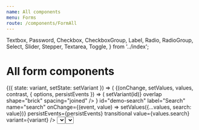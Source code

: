 ```yaml
---
name: All components
menu: Forms
route: /components/FormAll
---
```


  Textbox,
  Password,
  Checkbox,
  CheckboxGroup,
  Label,
  Radio,
  RadioGroup,
  Select,
  Slider,
  Stepper,
  Textarea,
  Toggle,
} from '../index';

# All form components

<Playground>
  <StateWrapper initialState={'underline'}>
    {({ state: variant, setState: setVariant }) => (
      <ThemeWrapper>
        <FormDemo contrast={false} style={{maxWidth: '400px'}}>
          {(onChange, setValues, values, contrast, { options, persistEvents }) => (
            <React.Fragment>
              <Rhythm mt={4} mb={2}>
                <ButtonGroup
                  buttons={[
                    { id: 'underline', label: 'Underline', selected: variant === 'underline' },
                    { id: 'filled', label: 'Filled', selected: variant === 'filled' },
                    { id: 'outline', label: 'Outline', selected: variant === 'outline' },
                  ]}
                  color="primary"
                  fullWidth
                  onClick={(event, id) => setVariant(id)}
                  overlap
                  shape="brick"
                  spacing="joined"
                />
              </Rhythm>
              <Rhythm my={2}>
                <Textbox
                  contrast={contrast}
                  id="demo-username"
                  label="Username"
                  name="username"
                  onChange={onChange}
                  persistEvents={persistEvents}
                  transitional
                  value={values.username}
                  variant={variant}
                />
              </Rhythm>
              <Rhythm my={2}>
                <Password
                  contrast={contrast}
                  id="demo-password"
                  label="Password"
                  name="password"
                  onChange={onChange}
                  persistEvents={persistEvents}
                  transitional
                  value={values.password}
                  variant={variant}
                />
              </Rhythm>
              <Rhythm my={2}>
                <Textbox
                  clearable
                  contrast={contrast}
                  iconBefore={<SearchIcon />}
                  id="demo-search"
                  label="Search"
                  name="search"
                  onChange={(event, value) => setValues({...values, search: value})}
                  persistEvents={persistEvents}
                  transitional
                  value={values.search}
                  variant={variant}
                />
              </Rhythm>
              <Rhythm my={2}>
                <Textbox
                  contrast={contrast}
                  id="demo-danger"
                  label="Dangerous"
                  name="danger"
                  onChange={onChange}
                  persistEvents={persistEvents}
                  transitional
                  validity="danger"
                  value={values.danger}
                  variant={variant}
                />
              </Rhythm>
              <Rhythm my={2}>
                <Select
                  contrast={contrast}
                  id="demo-select"
                  label="Choose a color"
                  name="select"
                  onChange={onChange}
                  persistEvents={persistEvents}
                  transitional
                  value={values.select}
                  options={options}
                  variant={variant}
                />
              </Rhythm>
              <Rhythm my={2}>
                <Select
                  contrast={contrast}
                  id="demo-selected"
                  label="Choose another color"
                  name="selected"
                  onChange={onChange}
                  persistEvents={persistEvents}
                  transitional
                  value={values.selected}
                  options={options}
                  variant={variant}
                />
              </Rhythm>
              <Rhythm my={2}>
                <InlineDropdown
                  inputVariant={variant}
                  label="A custom dropdown"
                  layout="raised"
                  onChange={(value) => onChange({ target: { name: 'dropdown'}}, value)}
                  options={options}
                  transitional
                />
              </Rhythm>
              <Rhythm my={2}>
                <Textarea
                  contrast={contrast}
                  id="demo-textarea"
                  label="Manifesto"
                  name="manifesto"
                  onChange={onChange}
                  persistEvents={persistEvents}
                  transitional
                  value={values.manifesto}
                  variant={variant}
                />
              </Rhythm>
              <Rhythm my={2}>
                <Checkbox
                  checked={values.checkbox}
                  contrast={contrast}
                  id="demo-checkbox"
                  name="checkbox"
                  onChange={(event, checked) => setValues({...values, checkbox: checked})}
                  persistEvents={persistEvents}
                >
                  Lorem ipsum dolor sit amet, consectetur adipiscing elit. Integer eget dui eu orci ultrices maximus eu eu ante. Vestibulum ligula velit, scelerisque vitae venenatis tempor, consectetur a orci. Aenean molestie eu tortor in pharetra. Nulla lobortis, sapien quis ornare venenatis, nunc libero finibus justo, non tempor nisi urna quis justo. Integer sit amet venenatis leo.
                </Checkbox>
              </Rhythm>
              <Rhythm my={2} mr={2}>
                <Radio
                  checked={values.radio === 'one'}
                  contrast={contrast}
                  id="demo-radio1"
                  name="radio"
                  value="one"
                  onChange={(event, checked, value) => checked && setValues({...values, radio: value })}
                  persistEvents={persistEvents}
                >
                  Lorem ipsum dolor sit amet
                </Radio>
                <Radio
                  checked={values.radio === 'two'}
                  contrast={contrast}
                  id="demo-radio2"
                  name="radio"
                  value="two"
                  onChange={(event, checked, value) => checked && setValues({...values, radio: value })}
                  persistEvents={persistEvents}
                >
                  Consectetur adipiscing elit
                </Radio>
              </Rhythm>
              <Rhythm mt={4} mb={2} grouped>
                <Flex direction="row" alignItems="flex-end" justifyContent="space-between" flexible>
                  <div>
                    <Label
                      as="legend"
                      contrast={contrast}
                      strength="legend"
                    >
                      Pick a big number
                    </Label>
                    <Stepper
                      contrast={contrast}
                      id="demo-stepper1"
                      inputWidth={100}
                      max={10000}
                      min={0}
                      name="stepper1"
                      onChange={(event, value) => setValues({...values, stepper1: value})}
                      persistEvents={persistEvents}
                      step={100}
                      value={values.stepper1}
                      width="50%"
                      variant={variant}
                    />
                  </div>
                  <Stepper
                    contrast={contrast}
                    id="demo-stepper2"
                    label="Pick another number"
                    max={100}
                    min={0}
                    step={10}
                    name="stepper2"
                    onChange={(event, value) => setValues({...values, stepper2: value})}
                    persistEvents={persistEvents}
                    value={values.stepper2}
                    width="50%"
                    variant={variant}
                  />
                </Flex>
              </Rhythm>
              <Rhythm mt={4} mb={2}>
                <CheckboxGroup
                  contrast={contrast}
                  id="demo-checkbox-group"
                  layout="stacked"
                  legend="Super fantastic label says what?"
                  name="checkboxes"
                  onChange={(event, value) => setValues({...values, checkboxes: value})}
                  values={values.checkboxes}
                  checkboxes={[{
                    id: "demo-checkbox-group1",
                    name: "checkbox-group1",
                    value: "one",
                    label: 'Super fantastic label one',
                  }, {
                    id: "demo-checkbox-group2",
                    name: "checkbox-group2",
                    value: "two",
                    label: 'Super fantastic label two',
                  }, {
                    id: "demo-checkbox-group3",
                    name: "checkbox-group3",
                    value: "three",
                    label: 'Super fantastic label three',
                  }]}
                />
              </Rhythm>
              <Rhythm mt={4} mb={2}>
                <RadioGroup
                  contrast={contrast}
                  id="demo-radio-group"
                  layout="inline"
                  legend="Super fantastic label says what?"
                  name="radios"
                  onChange={(event, value) => setValues({...values, radios: value})}
                  value={values.radios}
                  radios={[{
                    id: "demo-radio-group1",
                    value: "one",
                    label: 'Super fantastic label one',
                  }, {
                    id: "demo-radio-group2",
                    value: "two",
                    label: 'Super fantastic label two',
                  }, {
                    id: "demo-radio-group3",
                    value: "three",
                    label: 'Super fantastic label three',
                  }]}
                />
              </Rhythm>
              <Rhythm mt={4} mb={2}>
                <Slider
                  contrast={contrast}
                  formatValue={value => value + '%'}
                  id="demo-slider"
                  max={100}
                  min={0}
                  name="slider"
                  onChange={(event, value) => setValues({...values, slider: value})}
                  persistEvents={persistEvents}
                  value={values.slider}
                  valuePosition="top"
                  width="100%"
                >
                  Percentage
                </Slider>
              </Rhythm>
              <Flex justifyContent="space-between" alignItems="center" wrap>
                <Toggle
                  checked={values.toggle}
                  contrast={contrast}
                  id="demo-toggle"
                  name="toggle"
                  onChange={(event, checked) => setValues({...values, toggle: checked})}
                  persistEvents={persistEvents}
                  value={true}
                >
                  Activate super powers
                </Toggle>
                <Rhythm mr={-4}>
                  <Flex flexible alignItems="center" justifyContent="flex-end">
                    <Rhythm my={1} mr={4}>
                      <Button weight="text" color="neutral">Cancel</Button>
                      <Button type="submit" color="primary">Submit</Button>
                    </Rhythm>
                  </Flex>
                </Rhythm>
              </Flex>
            </React.Fragment>
          )}
        </FormDemo>
      </ThemeWrapper>
    )}
  </StateWrapper>
</Playground>

